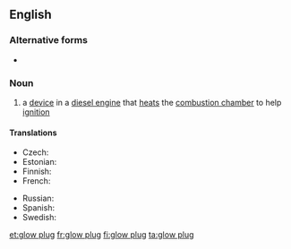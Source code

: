 {{also|glowplug|glow-plug}}
==English==

===Alternative forms===
* {{l|en|glowplug}}

===Noun===
{{wikipedia}}
{{en-noun}}

# a [[device]] in a [[diesel engine]] that [[heat]]s the [[combustion chamber]] to help [[ignition]]

====Translations====
{{trans-top|plug that heats the combustion chamber}}
* Czech: {{t|cs|žhavící svíčka|f}}
* Estonian: {{t|et|eelsüüteküünal}}
* Finnish: {{t+|fi|hehkutulppa}}
* French: {{t+|fr|bougie de préchauffage|f}}
{{trans-mid}}
* Russian: {{t|ru|калильная свеча́|f}}
* Spanish: {{t+|es|bujía}}
* Swedish: {{t|sv|glödstift|c}}
{{trans-bottom}}

[[et:glow plug]]
[[fr:glow plug]]
[[fi:glow plug]]
[[ta:glow plug]]